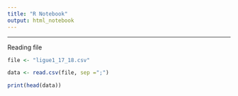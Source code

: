 ```yaml
---
title: "R Notebook"
output: html_notebook
---
```


***
Reading file

```r
file <- "ligue1_17_18.csv"

data <- read.csv(file, sep =";")

print(head(data))
```